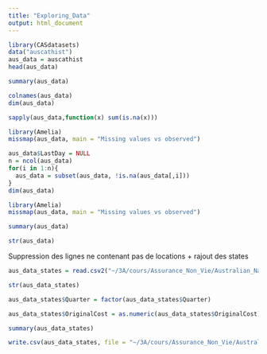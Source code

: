 ```yaml
---
title: "Exploring_Data"
output: html_document
---
```


```r
library(CASdatasets)
data("auscathist")
aus_data = auscathist
head(aus_data)
```

```r
summary(aus_data)
```

```r
colnames(aus_data)
dim(aus_data)
```

```r
sapply(aus_data,function(x) sum(is.na(x)))
```

```r
library(Amelia)
missmap(aus_data, main = "Missing values vs observed")
```

```r
aus_data$LastDay = NULL
n = ncol(aus_data)
for(i in 1:n){
  aus_data = subset(aus_data, !is.na(aus_data[,i]))
}
dim(aus_data)
```

```r
library(Amelia)
missmap(aus_data, main = "Missing values vs observed")
```


```r
summary(aus_data)
```

```r
str(aus_data)
```


Suppression des lignes ne contenant pas de locations + rajout des states 
```r
aus_data_states = read.csv2("~/3A/cours/Assurance_Non_Vie/Australian_Natural_Catastrophes/data/aus_data.csv", sep = ",")
```


```r
str(aus_data_states)
```

```r
aus_data_states$Quarter = factor(aus_data_states$Quarter)

```

```r
aus_data_states$OriginalCost = as.numeric(aus_data_states$OriginalCost)
```




```r
summary(aus_data_states)
```

```r
write.csv(aus_data_states, file = "~/3A/cours/Assurance_Non_Vie/Australian_Natural_Catastrophes/data/aus_data_states.csv")
```

